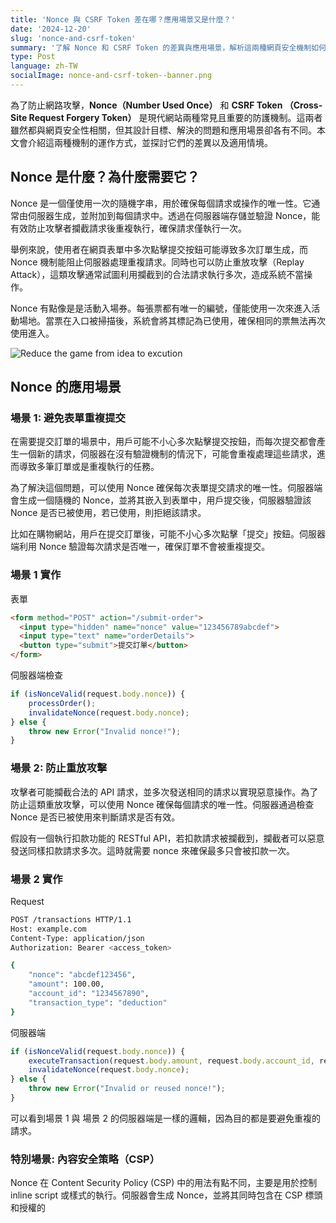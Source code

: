 ```yaml
---
title: 'Nonce 與 CSRF Token 差在哪？應用場景又是什麼？'
date: '2024-12-20'
slug: 'nonce-and-csrf-token'
summary: '了解 Nonce 和 CSRF Token 的差異與應用場景，解析這兩種網頁安全機制如何防止重複請求、重放攻擊與跨站請求偽造，確保應用程式的安全性。'
type: Post
language: zh-TW
socialImage: nonce-and-csrf-token--banner.png
---
```



為了防止網路攻擊，**Nonce（Number Used Once）** 和 **CSRF Token （Cross-Site Request Forgery Token）** 是現代網站兩種常見且重要的防護機制。這兩者雖然都與網頁安全性相關，但其設計目標、解決的問題和應用場景卻各有不同。本文會介紹這兩種機制的運作方式，並探討它們的差異以及適用情境。

## Nonce 是什麼？為什麼需要它？

Nonce 是一個僅使用一次的隨機字串，用於確保每個請求或操作的唯一性。它通常由伺服器生成，並附加到每個請求中。透過在伺服器端存儲並驗證 Nonce，能有效防止攻擊者攔截請求後重複執行，確保請求僅執行一次。

舉例來說，使用者在網頁表單中多次點擊提交按鈕可能導致多次訂單生成，而 Nonce 機制能阻止伺服器處理重複請求。同時也可以防止重放攻擊（Replay Attack），這類攻擊通常試圖利用攔截到的合法請求執行多次，造成系統不當操作。

Nonce 有點像是是活動入場券。每張票都有唯一的編號，僅能使用一次來進入活動場地。當票在入口被掃描後，系統會將其標記為已使用，確保相同的票無法再次使用進入。

<div className="relative w-full aspect-[7/5]">
  <Image src="/images/posts/nonce-and-csrf-token--nonce.svg" fill className="object-contain"  alt="Reduce the game from idea to excution" />
</div>

## Nonce 的應用場景

### 場景 1: 避免表單重複提交

在需要提交訂單的場景中，用戶可能不小心多次點擊提交按鈕，而每次提交都會產生一個新的請求，伺服器在沒有驗證機制的情況下，可能會重複處理這些請求，進而導致多筆訂單或是重複執行的任務。

為了解決這個問題，可以使用 Nonce 確保每次表單提交請求的唯一性。伺服器端會生成一個隨機的 Nonce，並將其嵌入到表單中，用戶提交後，伺服器驗證該 Nonce 是否已被使用，若已使用，則拒絕該請求。

比如在購物網站，用戶在提交訂單後，可能不小心多次點擊「提交」按鈕。伺服器端利用 Nonce 驗證每次請求是否唯一，確保訂單不會被重複提交。

### 場景 1 實作

表單
```html
<form method="POST" action="/submit-order">
  <input type="hidden" name="nonce" value="123456789abcdef">
  <input type="text" name="orderDetails">
  <button type="submit">提交訂單</button>
</form>
```

伺服器端檢查
```javascript
if (isNonceValid(request.body.nonce)) {
    processOrder();
    invalidateNonce(request.body.nonce);
} else {
    throw new Error("Invalid nonce!");
}
```

### 場景 2: 防止重放攻擊

攻擊者可能攔截合法的 API 請求，並多次發送相同的請求以實現惡意操作。為了防止這類重放攻擊，可以使用 Nonce 確保每個請求的唯一性。伺服器通過檢查 Nonce 是否已被使用來判斷請求是否有效。

假設有一個執行扣款功能的 RESTful API，若扣款請求被攔截到，攔截者可以惡意發送同樣扣款請求多次。這時就需要 nonce 來確保最多只會被扣款一次。

### 場景 2 實作

Request
```bash
POST /transactions HTTP/1.1
Host: example.com
Content-Type: application/json
Authorization: Bearer <access_token>

{
    "nonce": "abcdef123456",
    "amount": 100.00,
    "account_id": "1234567890",
    "transaction_type": "deduction"
}
```

伺服器端
```javascript
if (isNonceValid(request.body.nonce)) {
    executeTransaction(request.body.amount, request.body.account_id, request.body.transaction_type);
    invalidateNonce(request.body.nonce);
} else {
    throw new Error("Invalid or reused nonce!");
}
```

可以看到場景 1 與 場景 2 的伺服器端是一樣的邏輯，因為目的都是要避免重複的請求。

### 特別場景: 內容安全策略（CSP）

Nonce 在 Content Security Policy (CSP) 中的用法有點不同，主要是用於控制 inline script 或樣式的執行。伺服器會生成 Nonce，並將其同時包含在 CSP 標頭和授權的 <script> 或 <style> 標籤中。這個過程與先前介紹的 Nonce 機制類似，但驗證的動作發生在瀏覽器中。瀏覽器會強制執行 CSP 規則，確保只有帶有正確 Nonce 的腳本或樣式被執行，阻止未經授權的內容。

例如，一個顯示使用者特定數據的網頁可能需要動態生成的 inline JavaScript。透過在伺服器生成的 CSP 標頭和授權的腳本中嵌入 Nonce，只有預期的 script 會被執行，而未授權的 script 將被阻止。這確保了關鍵的 inline script 能夠安全地運行，同時避免頁面受到惡意 script 注入的威脅。

### 特別場景 CSP 實作

伺服器設置 CSP 標頭
```bash
Content-Security-Policy: script-src 'self' 'nonce-abcdef123456';
```

HTML
```html
<script nonce="abcdef123456">
  console.log('This is a secure script.');
</script>

<script>
  console.log('This script will be blocked by CSP.');
</script>
```

**結果**：
- 僅有包含正確 Nonce 的 inline script 會被執行。
- 其他 script 將被 CSP 攔截並阻止。
- 最後只會印出 `This is a secure script.`

## CSRF Token 是什麼？為什麼需要它？

CSRF Token（Cross-Site Request Forgery Token）是一種專門用於防範跨站請求偽造（CSRF）攻擊的安全措施。目的在於驗證每次請求是否來自用戶的合法操作，而非來自惡意網站的誘導請求。

CSRF 攻擊的典型場景是利用受害者的已登入狀態，在未經授權或不知情的情況下，通過受害者的瀏覽器向受信任的網站發送惡意請求。例如，攻擊者可能會偽造請求進行未經授權的資金轉帳、更改密碼或刪除用戶賬戶等高風險操作。

CSRF Token 通常由伺服器生成並與 session 綁定。伺服器將 Token 發送至用戶瀏覽器，並要求用戶在每次請求中附加此 Token。伺服器在接收請求時會驗證 Token 是否與用戶會話中的值匹配。如果 Token 無效或缺失，請求將被拒絕。

該機制通過驗證請求的合法性，阻止攻擊者利用跨站方式冒充用戶身份進行敏感操作，以提升應用的安全性。

## CSRF Token 的應用場景

### 場景: 增加敏感操作的安全性

攻擊者可能利用用戶的已登錄狀態發起資金轉帳等高風險操作。為了防止這類情況，CSRF Token 是一種有效的驗證方式。

**範例情境**：用戶需通過 CSRF Token 保護資金轉帳請求。

### 實作

前端表單
```html
<form method="POST" action="/transfer-funds">
  <input type="hidden" name="csrf_token" value="abcd1234efgh">
  <input type="number" name="amount" placeholder="轉帳金額">
  <input type="text" name="to_account" placeholder="收款帳號">
  <button type="submit">提交轉帳</button>
</form>
```

伺服器端
```javascript
if (request.body.csrf_token === session.csrf_token) {
    processTransfer(request.body.amount, request.body.to_account);
} else {
    throw new Error("Invalid CSRF token!");
}
```

附註：CSRF 通常依賴於 session，因此有的 CSRF Token 會放在 HTTP 標頭（header）中，或是 `<head>` 下，也可能如範例一樣嵌入在隱藏的表單欄位中。實際存放位置並不關鍵，最重要的是在進行操作時，確保該 Token 能正確傳遞到伺服器，並由伺服器驗證其合法性，就能有效的確保請求的真實性。


## 總結

### Nonce 與 CSRF Token 的差異比較

| **特性** | **Nonce** | **CSRF Token** |
|---|---|---|
| **主要目標** | 防止重放攻擊、表單重複提交 | 防止跨站請求偽造攻擊 |
| **用法** | 確保請求的唯一性 | 驗證請求的合法性 |
| **實現層級** | 常用於 API 或表單提交 | 常用於 API 或表單提交 |
| **是否會重複使用** | 不會重複使用（單次有效） | 可能會重複使用（如多次提交表單的 session 中） |

- Nonce 用在確保請求的唯一性，避免重複的請求，或搭配 CSP 確保合法 script 的執行。
- CSRF Token 用在防範跨站請求偽造（Cross-Site Request Forgery），透過驗證每個請求中包含的隨機字串是否與伺服器生成的匹配，確保請求來自合法用戶。

### Nonce 與 CSRF Token 是否可以一起使用？

可以，兩種機制是為了解決不同問題而存在的，並且使用上也不衝突。依據要解決的問題來實作即可。

## 參考資料：
- [Replay Attack](https://en.wikipedia.org/wiki/Replay_attack)
- [CSP Nonces](https://developer.mozilla.org/en-US/docs/Web/HTTP/CSP)
- [什麼是 CSRF](https://www.explainthis.io/zh-hant/swe/what-is-csrf)
